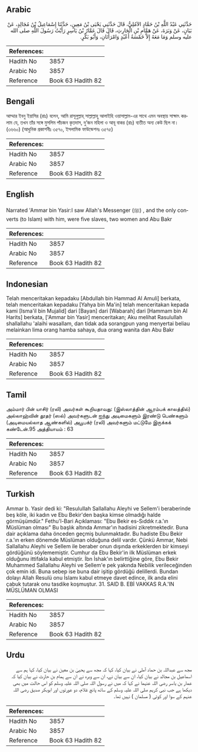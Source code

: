 ## Arabic


<div dir="rtl" lang="ar" style={{fontSize:'larger',backgroundColor:'#f8f9fa',padding:20}}>
حَدَّثَنِي عَبْدُ اللَّهِ بْنُ حَمَّادٍ الآمُلِيُّ، قَالَ حَدَّثَنِي يَحْيَى بْنُ مَعِينٍ، حَدَّثَنَا إِسْمَاعِيلُ بْنُ مُجَالِدٍ، عَنْ بَيَانٍ، عَنْ وَبَرَةَ، عَنْ هَمَّامِ بْنِ الْحَارِثِ، قَالَ قَالَ عَمَّارُ بْنُ يَاسِرٍ رَأَيْتُ رَسُولَ اللَّهِ صلى الله عليه وسلم وَمَا مَعَهُ إِلاَّ خَمْسَةُ أَعْبُدٍ وَامْرَأَتَانِ، وَأَبُو بَكْرٍ‏.‏
</div>
<div style={{backgroundColor:'#f8f9fa',padding:20, marginBottom: 10}}><table> <thead> <tr> <th>References:</th> <th></th> </tr> </thead> <tbody><tr><td>Hadith No</td><td>3857</td></tr><tr><td>Arabic No</td><td>3857</td></tr><tr><td>Reference</td><td>Book 63 Hadith 82</td></tr></tbody></table></div>

## Bengali


<div dir="ltr" lang="bn" style={{fontSize:'larger',backgroundColor:'#f8f9fa',padding:20}}>
আম্মার ইবনু ইয়াসির (রাঃ) বলেন, আমি রাসূলুল্লাহ্ সাল্লাল্লাহু আলাইহি ওয়াসাল্লাম-এর সাথে এমন অবস্থায় সাক্ষাৎ করলাম যে, তখন তাঁর সঙ্গে মুসলিম পাঁচজন কৃতদাস, দু’জন মহিলা ও আবূ বাকর (রাঃ) ব্যতীত অন্য কেউ ছিল না। (৩৬৬০) (আধুনিক প্রকাশনীঃ ৩৫৭০, ইসলামিক ফাউন্ডেশনঃ ৩৫৭৫)
</div>
<div style={{backgroundColor:'#f8f9fa',padding:20, marginBottom: 10}}><table> <thead> <tr> <th>References:</th> <th></th> </tr> </thead> <tbody><tr><td>Hadith No</td><td>3857</td></tr><tr><td>Arabic No</td><td>3857</td></tr><tr><td>Reference</td><td>Book 63 Hadith 82</td></tr></tbody></table></div>

## English


<div dir="ltr" lang="en" style={{fontSize:'larger',backgroundColor:'#f8f9fa',padding:20}}>
Narrated 'Ammar bin Yasir:I saw Allah's Messenger (ﷺ) , and the only converts (to Islam) with him, were five slaves, two women and Abu Bakr
</div>
<div style={{backgroundColor:'#f8f9fa',padding:20, marginBottom: 10}}><table> <thead> <tr> <th>References:</th> <th></th> </tr> </thead> <tbody><tr><td>Hadith No</td><td>3857</td></tr><tr><td>Arabic No</td><td>3857</td></tr><tr><td>Reference</td><td>Book 63 Hadith 82</td></tr></tbody></table></div>

## Indonesian


<div dir="ltr" lang="id" style={{fontSize:'larger',backgroundColor:'#f8f9fa',padding:20}}>
Telah menceritakan kepadaku [Abdullah bin Hammad Al Amuli] berkata, telah menceritakan kepadaku [Yahya bin Ma'in] telah menceritakan kepada kami [Isma'il bin Mujalid] dari [Bayan] dari [Wabarah] dari [Hammam bin Al Harits] berkata, ['Ammar bin Yasir] menceritakan; Aku melihat Rasulullah shallallahu 'alaihi wasallam, dan tidak ada sorangpun yang menyertai beliau melainkan lima orang hamba sahaya, dua orang wanita dan Abu Bakr
</div>
<div style={{backgroundColor:'#f8f9fa',padding:20, marginBottom: 10}}><table> <thead> <tr> <th>References:</th> <th></th> </tr> </thead> <tbody><tr><td>Hadith No</td><td>3857</td></tr><tr><td>Arabic No</td><td>3857</td></tr><tr><td>Reference</td><td>Book 63 Hadith 82</td></tr></tbody></table></div>

## Tamil


<div dir="ltr" lang="ta" style={{fontSize:'larger',backgroundColor:'#f8f9fa',padding:20}}>
அம்மார் பின் யாசிர் (ரலி) அவர்கள் கூறியதாவது: (இஸ்லாத்தின் ஆரம்பக் காலத்தில்) அல்லாஹ்வின் தூதர் (ஸல்) அவர்களுடன் ஐந்து அடிமைகளும் இரண்டு பெண்களும் (அடிமையல்லாத ஆண்களில்) அபூபக்ர் (ரலி) அவர்களும் மட்டுமே இருக்கக் கண்டேன்.95 அத்தியாயம் : 63
</div>
<div style={{backgroundColor:'#f8f9fa',padding:20, marginBottom: 10}}><table> <thead> <tr> <th>References:</th> <th></th> </tr> </thead> <tbody><tr><td>Hadith No</td><td>3857</td></tr><tr><td>Arabic No</td><td>3857</td></tr><tr><td>Reference</td><td>Book 63 Hadith 82</td></tr></tbody></table></div>

## Turkish


<div dir="ltr" lang="tr" style={{fontSize:'larger',backgroundColor:'#f8f9fa',padding:20}}>
Ammar b. Yasir dedi ki: "ResuluIlah Sallallahu Aleyhi ve Sellem'i beraberinde beş köle, iki kadın ve Ebu Bekir'den başka kimse olmadığı halde görmüşümdür." Fethu'l-Bari Açıklaması: "Ebu Bekir es-Sıddık r.a.'ın Müslüman olması" Bu başlık altında Ammar'ın hadisini zikretmektedir. Buna dair açıklama daha önceden geçmiş bulunmaktadır. Bu hadiste Ebu Bekir r.a.'ın erken dönemde Müslüman olduğuna delil vardır. Çünkü Ammar, Nebi Sallallahu Aleyhi ve Sellem ile beraber onun dışında erkeklerden bir kimseyi gördüğünü söylememiştir. Cumhur da Ebu Bekir'in ilk Müslüman erkek olduğunu ittifakla kabul etmiştir. İbn İshak'ın belirttiğine göre, Ebu Bekir Muhammed Sallallahu Aleyhi ve Sellem'e pek yakında Nebilik verileceğinden çok emin idi. Buna sebep ise buna dair işitip gördüğü delillerdi. Bundan dolayı Allah Resulü onu İslamı kabul etmeye davet edince, ilk anda elini çabuk tutarak onu tasdike koşmuştur. 31. SAID B. EBİ VAKKAS R.A.'IN MÜSLÜMAN OLMASI
</div>
<div style={{backgroundColor:'#f8f9fa',padding:20, marginBottom: 10}}><table> <thead> <tr> <th>References:</th> <th></th> </tr> </thead> <tbody><tr><td>Hadith No</td><td>3857</td></tr><tr><td>Arabic No</td><td>3857</td></tr><tr><td>Reference</td><td>Book 63 Hadith 82</td></tr></tbody></table></div>

## Urdu


<div dir="rtl" lang="ur" style={{fontSize:'larger',backgroundColor:'#f8f9fa',padding:20}}>
مجھ سے عبداللہ بن حماد آملی نے بیان کیا، کہا کہ مجھ سے یحییٰ بن معین نے بیان کیا، کہا ہم سے اسماعیل بن مجالد نے بیان کیا، ان سے بیان نے، ان سے وبرہ نے ان سے ہمام بن حارث نے بیان کیا کہ عمار بن یاسر رضی اللہ عنہما نے کہا کہ میں نے رسول اللہ صلی اللہ علیہ وسلم کو اس حالت میں بھی دیکھا ہے جب نبی کریم صلی اللہ علیہ وسلم کے ساتھ پانچ غلام، دو عورتوں اور ابوبکر صدیق رضی اللہ عنہم کے سوا اور کوئی ( مسلمان ) نہیں تھا۔
</div>
<div style={{backgroundColor:'#f8f9fa',padding:20, marginBottom: 10}}><table> <thead> <tr> <th>References:</th> <th></th> </tr> </thead> <tbody><tr><td>Hadith No</td><td>3857</td></tr><tr><td>Arabic No</td><td>3857</td></tr><tr><td>Reference</td><td>Book 63 Hadith 82</td></tr></tbody></table></div>